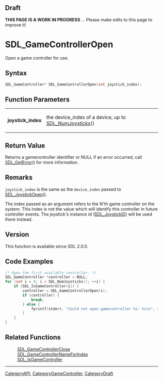 
== Draft ==

'''THIS PAGE IS A WORK IN PROGRESS''' ... Please make edits to this page to improve it!


<!-- #*^*^*^*^*See https://wiki.libsdl.org/SGFunctions for details on editing this page*^*^*^*^* -->
= SDL_GameControllerOpen =

Open a game controller for use.

== Syntax ==

<syntaxhighlight lang='c'>
SDL_GameController* SDL_GameControllerOpen(int joystick_index);
</syntaxhighlight>

== Function Parameters ==

{|
|'''joystick_index'''
|the device_index of a device, up to [[SDL_NumJoysticks]]()
|}

== Return Value ==

Returns a gamecontroller identifier or NULL if an error occurred; call
[[SDL_GetError]]() for more information.



== Remarks ==

<code>joystick_index</code> is the same as the <code>device_index</code>
passed to [[SDL_JoystickOpen]]().

The index passed as an argument refers to the N'th game controller on the
system. This index is not the value which will identify this controller in
future controller events. The joystick's instance id ([[SDL_JoystickID]])
will be used there instead.

== Version ==

This function is available since SDL 2.0.0.



== Code Examples ==

<syntaxhighlight lang='c++'>
/* Open the first available controller. */
SDL_GameController *controller = NULL;
for (int i = 0; i < SDL_NumJoysticks(); ++i) {
    if (SDL_IsGameController(i)) {
        controller = SDL_GameControllerOpen(i);
        if (controller) {
            break;
        } else {
            fprintf(stderr, "Could not open gamecontroller %i: %s\n", i, SDL_GetError());
        }
    }
}
</syntaxhighlight>

== Related Functions ==

:[[SDL_GameControllerClose]]
:[[SDL_GameControllerNameForIndex]]
:[[SDL_IsGameController]]

----
[[CategoryAPI]], [[CategoryGameController]], [[CategoryDraft]]


